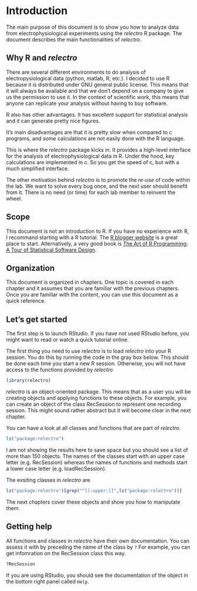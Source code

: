 # Introduction {#intro}

The main purpose of this document is to show you how to analyze data from electrophysiological experiments using the *relectro* R package. The document describes the main functionalities of *relectro*. 

## Why R and *relectro*

There are several different environments to do analysis of electropysiological data (python, matlab, R, etc.).
I decided to use R because it is distributed under GNU general public license. 
This means that it will always be available and that we don't depend on a company to give us the permission to use it.
In the context of scientific work, this means that anyone can replicate your analysis without having to buy software.

R also has other advantages. 
It has excellent support for statistical analysis and it can generate pretty nice figures.

It's main disadvantages are that it is pretty slow when compared to c programs, and some calculations are not easily done with the R language. 

This is where the *relectro* package kicks in. It provides a high-level interface for the analysis of electrophysiological data in R.
Under the hood, key calculations are implemented in c.
So you get the speed of c, but with a much simplified interface.

The other motivation behind *relectro* is to promote the *re-use* of code within the lab. 
We want to solve every bug once, and the next user should benefit from it. 
There is no need (or time) for each lab member to reinvent the wheel.


## Scope

This document is not an introduction to R. 
If you have no experience with R, I recommand starting with a R tutorial.
The [R blogger website](https://www.r-bloggers.com/how-to-learn-r-2/) is a great place to start.
Alternatively, a very good book is [The Art of R Programming: A Tour of Statistical Software Design](https://www.amazon.de/Art-Programming-Statistical-Software-Design/dp/1593273843/ref=sr_1_1?ie=UTF8&qid=1481745150&sr=8-1&keywords=r+programming).

## Organization

This document is organized in chapters.
One topic is covered in each chapter and it assumes that you are familiar with the previous chapters.
Once you are familiar with the content, you can use this document as a quick reference.

## Let's get started

The first step is to launch RStudio. 
If you have not used RStudio before, you might want to read or watch a quick tutorial online.

The first thing you need to use *relectro* is to load *relectro* into your R session.
You do this by running the code in the gray box below.
This should be done each time you start a new R session. 
Otherwise, you will not have access to the functions provided by *relectro*
```r
library(relectro)
```

*relectro* is an object-oriented package. 
This means that as a user you will be creating objects and applying functions to these objects.
For example, you can create an object of the class RecSession to represent one recording session.
This might sound rather abstract but it will become clear in the next chapter.


You can have a look at all classes and functions that are part of *relectro*.
```r
ls("package:relectro")
```
I am not showing the results here to save space but you should see a list of more than 150 objects.
The names of the classes start with an upper case letter (e.g. RecSession) whereas the names of functions and methods start a lower case letter (e.g. loadRecSession).


The exsiting classes in *relectro* are
```r
ls("package:relectro")[grep("^[[:upper:]]",ls("package:relectro"))]
```

The next chapters cover these objects and show you how to manipulate them.

## Getting help

All functions and classes in *relectro* have their own documentation. 
You can assess it with by preceding the name of the class by `?`
For example, you can get infomration on the RecSession class this way.
```R
?RecSession
```
If you are using RStudio, you should see the documentation of the object in the bottom right panel called `Help`.
